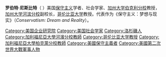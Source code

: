 '''罗伯特·尼斯比特'''（{{lang-en|Robert Alexander Nisbet}}  {{bd|1913年|9月30日|1996年|9月9日}}）美国[[保守主义|保守主义]]学者、社会学家、[[加州大学伯克利分校|加州大学伯克利分校]]教授，[[加州大学河滨分校|加州大学河滨分校]]副校长，[[哥伦比亚大学|哥伦比亚大学]]教授。代表作为《保守主义：梦想与现实》（''Conservatism: Dream and Reality''）。

[[Category:美国企业研究院|Category:美国企业研究院]]
[[Category:美国社会学家|Category:美国社会学家]]
[[Category:洛杉磯人|Category:洛杉磯人]]
[[Category:加利福尼亞大學河濱分校教師|Category:加利福尼亞大學河濱分校教師]]
[[Category:哥伦比亚大学教授|Category:哥伦比亚大学教授]]
[[Category:加利福尼亞大學柏克萊分校教師|Category:加利福尼亞大學柏克萊分校教師]]
[[Category:美國保守主義者|Category:美國保守主義者]]
[[Category:美國第二次世界大戰軍事人物|Category:美國第二次世界大戰軍事人物]]